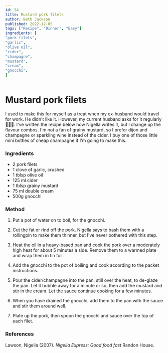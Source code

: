 ```yaml
---
id: 54
title: Mustard pork filets
author: Beth Jackson
published: 2022-12-05
tags: ["Recipe", "Dinner", "Easy"]
ingredients: [
"pork filets",
"garlic",
"olive oil",
"cider",
"champagne",
"mustard",
"cream",
"gnocchi",
]
---
```


# Mustard pork filets

<BlogTextWrapper>

I used to make this for myself as a treat when my ex-husband would travel for work. He didn't like it. However, my current husband asks for it regularly 🤷🏻‍♀️. I've written the recipe below how Nigella writes it, but I change up the flavour combos. I'm not a fan of grainy mustard, so I prefer dijon and champagne or sparkling wine instead of the cider. I buy one of those little mini bottles of cheap champagne if I'm going to make this.

</BlogTextWrapper>

<BlogTextWrapper>

### Ingredients

- 2 pork filets
- 1 clove of garlic, crushed
- 1 tblsp olive oil
- 125 ml cider
- 1 tblsp grainy mustard
- 75 ml double cream
- 500g gnocchi

</BlogTextWrapper>

<BlogTextWrapper>

### Method

1. Put a pot of water on to boil, for the gnocchi.

2. Cut the fat or rind off the pork. Nigella says to bash them with a rollingpin to make them thinner, but I've never bothered with this step.

3. Heat the oil in a heavy-based pan and cook the pork over a moderately high heat for about 5 minutes a side. Remove them to a warmed plate and wrap them in tin foil.

4. Add the gnocchi to the pot of boiling and cook according to the packet instructions.

5. Pour the cider/champagne into the pan, still over the heat, to de-glaze the pan. Let it bubble away for a minute or so, then add the mustard and stir in the cream. Let the sauce continue cooking for a few minutes.

6. When you have drained the gnocchi, add them to the pan with the sauce and stir them around well.

7. Plate up the pork, then spoon the gnocchi and sauce over the top of each filet.

</BlogTextWrapper>

<BlogTextWrapper>

### References

Lawson, Nigella (2007). _Nigella Express: Good food fast_ Randon House.

</BlogTextWrapper>

<ClickableTags tags={tags} />
